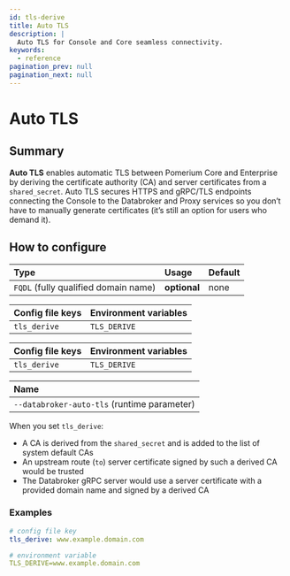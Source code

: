 ```yaml
---
id: tls-derive
title: Auto TLS
description: |
  Auto TLS for Console and Core seamless connectivity.
keywords:
  - reference
pagination_prev: null
pagination_next: null
---
```



# Auto TLS

## Summary

**Auto TLS** enables automatic TLS between Pomerium Core and Enterprise by deriving the certificate authority (CA) and server certificates from a `shared_secret`. Auto TLS secures HTTPS and gRPC/TLS endpoints connecting the Console to the Databroker and Proxy services so you don’t have to manually generate certificates (it’s still an option for users who demand it).

## How to configure

| **Type** | **Usage** | **Default** |
| :--- | :--- | :--- |
| `FQDL` (fully qualified domain name) | **optional** | none |

<Tabs>
<TabItem value="Core" label="Core">

| **Config file keys** | **Environment variables** |
| :--- | :--- |
| `tls_derive` | `TLS_DERIVE` |

</TabItem>
<TabItem value="Enterprise" label="Enterprise">

| **Config file keys** | **Environment variables** |
| :--- | :--- |
| `tls_derive` | `TLS_DERIVE` |

</TabItem>
<TabItem value="Kubernetes" label="Kubernetes">

| **Name** |
| :--- |
| `--databroker-auto-tls` (runtime parameter) |

</TabItem>
</Tabs>

When you set `tls_derive`:

- A CA is derived from the `shared_secret` and is added to the list of system default CAs
- An upstream route (`to`) server certificate signed by such a derived CA would be trusted
- The Databroker gRPC server would use a server certificate with a provided domain name and signed by a derived CA

### Examples

```yaml
# config file key
tls_derive: www.example.domain.com

# environment variable
TLS_DERIVE=www.example.domain.com
```
